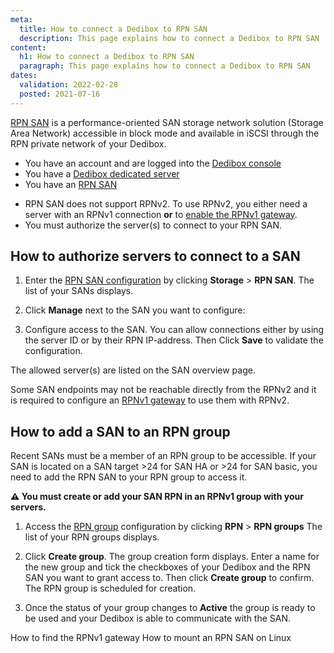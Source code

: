 ```yaml
---
meta:
  title: How to connect a Dedibox to RPN SAN
  description: This page explains how to connect a Dedibox to RPN SAN
content:
  h1: How to connect a Dedibox to RPN SAN
  paragraph: This page explains how to connect a Dedibox to RPN SAN
dates:
  validation: 2022-02-28
  posted: 2021-07-16
---
```



[RPN SAN](https://www.scaleway.com/en/dedibox/storage/rpn-san/) is a performance-oriented SAN storage network solution (Storage Area Network) accessible in block mode and available in iSCSI through the RPN private network of your Dedibox.

<Message type="requirement">

* You have an account and are logged into the [Dedibox console](https://console.online.net)
* You have a [Dedibox dedicated server](https://www.scaleway.com/en/dedibox/)
* You have an [RPN SAN](https://www.scaleway.com/en/dedibox/storage/rpn-san/) 

</Message>

<Message type="important">

- RPN SAN does not support RPNv2. To use RPNv2, you either need a server with an RPNv1 connection **or** to [enable the RPNv1 gateway](/dedibox-network/rpn/how-to/configure-rpnv1-gateway).
- You must authorize the server(s) to connect to your RPN SAN.

</Message>

## How to authorize servers to connect to a SAN

1. Enter the [RPN SAN configuration](https://console.online.net/en/server/rpn/san) by clicking **Storage** > **RPN SAN**. The list of your SANs displays.

2. Click **Manage** next to the SAN you want to configure:

  <Lightbox src="scaleway_rpn_san_manage.png" alt="" />

3. Configure access to the SAN. You can allow connections either by using the server ID or by their RPN IP-address. Then Click **Save** to validate the configuration.

<Lightbox src="scaleway_rpn_san_add.png" alt="" />

The allowed server(s) are listed on the SAN overview page. 

<Message type="tip">

Some SAN endpoints may not be reachable directly from the RPNv2 and it is required to configure an [RPNv1 gateway](/dedibox-network/rpn/how-to/configure-rpnv1-gateway/) to use them with RPNv2.

</Message>

## How to add a SAN to an RPN group

<Message type="tip">

Recent SANs must be a member of an RPN group to be accessible. If your SAN is located on a SAN target >24 for SAN HA or >24 for SAN basic, you need to add the RPN SAN to your RPN group to access it.

</Message>

<Message type="note">

**⚠ You must create or add your SAN RPN in an RPNv1 group with your servers.**

</Message>

1. Access the [RPN group](https://console.online.net/en/server/rpn) configuration by clicking **RPN** > **RPN groups** The list of your RPN groups displays.

2. Click **Create group**. The group creation form displays. Enter a name for the new group and tick the checkboxes of your Dedibox and the RPN SAN you want to grant access to. Then click **Create group** to confirm. The RPN group is scheduled for creation. 

3. Once the status of your group changes to **Active** the group is ready to be used and your Dedibox is able to communicate with the SAN.

<Lightbox src="scaleway_rpn_san_added.png" alt="" />

<Navigation title="See Also">
  <PreviousButton to="/dedibox-network/rpn/how-to/find-rpn-gateway/">How to find the RPNv1 gateway</PreviousButton>
  <NextButton to="/dedibox-network/rpn/how-to/mount-rpn-san-linux/">How to mount an RPN SAN on Linux</NextButton>
</Navigation>
